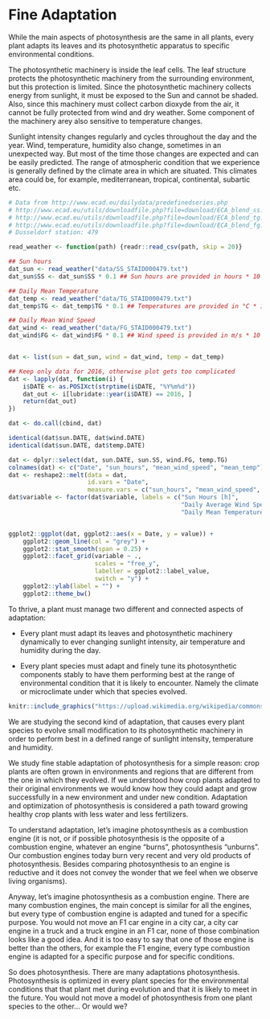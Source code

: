 # Fine Adaptation

While the main aspects of photosynthesis are the same in all plants, every plant adapts its leaves and its photosynthetic apparatus to specific environmental conditions.

The photosynthetic machinery is inside the leaf cells. The leaf structure protects the photosynthetic machinery from the surrounding environment, but this protection is limited. Since the photosynthetic machinery collects energy from sunlight, it must be exposed to the Sun and cannot be shaded. Also, since this machinery must collect carbon dioxyde from the air, it cannot be fully protected from wind and dry weather. Some component of the machinery arey also sensitive to temperature changes.

Sunlight intensity changes regularly and cycles throughout the day and the year. Wind, temperature, humidity also change, sometimes in an unexpected way. But most of the time those changes are expected and can be easily predicted. The range of atmospheric condition that we experience is generally defined by the climate area in which are situated. This climates area could be, for example, mediterranean, tropical, continental, subartic etc.

```r
# Data from http://www.ecad.eu/dailydata/predefinedseries.php
# http://www.ecad.eu/utils/downloadfile.php?file=download/ECA_blend_ss.zip
# http://www.ecad.eu/utils/downloadfile.php?file=download/ECA_blend_tg.zip
# http://www.ecad.eu/utils/downloadfile.php?file=download/ECA_blend_fg.zip
# Dusseldorf station: 479

read_weather <- function(path) {readr::read_csv(path, skip = 20)}

## Sun hours
dat_sun <- read_weather("data/SS_STAID000479.txt")
dat_sun$SS <- dat_sun$SS * 0.1 ## Sun hours are provided in hours * 10

## Daily Mean Temperature
dat_temp <- read_weather("data/TG_STAID000479.txt")
dat_temp$TG <- dat_temp$TG * 0.1 ## Temperatures are provided in °C * 10

## Daily Mean Wind Speed
dat_wind <- read_weather("data/FG_STAID000479.txt")
dat_wind$FG <- dat_wind$FG * 0.1 ## Wind speed is provided in m/s * 10


dat <- list(sun = dat_sun, wind = dat_wind, temp = dat_temp)

## Keep only data for 2016, otherwise plot gets too complicated
dat <- lapply(dat, function(i) {
    i$DATE <- as.POSIXct(strptime(i$DATE, "%Y%m%d"))
    dat_out <- i[lubridate::year(i$DATE) == 2016, ]
    return(dat_out)
})

dat <- do.call(cbind, dat)

identical(dat$sun.DATE, dat$wind.DATE)
identical(dat$sun.DATE, dat$temp.DATE)

dat <- dplyr::select(dat, sun.DATE, sun.SS, wind.FG, temp.TG)
colnames(dat) <- c("Date", "sun_hours", "mean_wind_speed", "mean_temp")
dat <- reshape2::melt(data = dat,
                      id.vars = "Date",
                      measure.vars = c("sun_hours", "mean_wind_speed", "mean_temp"))
dat$variable <- factor(dat$variable, labels = c("Sun Hours [h]",
                                                "Daily Average Wind Speed [m/s]",
                                                "Daily Mean Temperature [°C]"))


ggplot2::ggplot(dat, ggplot2::aes(x = Date, y = value)) +
    ggplot2::geom_line(col = "grey") +
    ggplot2::stat_smooth(span = 0.25) +
    ggplot2::facet_grid(variable ~ .,
                        scales = "free_y",
                        labeller = ggplot2::label_value,
                        switch = "y") +
    ggplot2::ylab(label = "") +
    ggplot2::theme_bw()

```


To thrive, a plant must manage two different and connected aspects of adaptation:

- Every plant must adapt its leaves and photosynthetic machinery dynamically to ever changing sunlight intensity, air temperature and humidity during the day.

- Every plant species must adapt and finely tune its photosynthetic components stably to have them performing best at the range of environmental condition that it is likely to encounter. Namely the climate or microclimate under which that species evolved.

```r
knitr::include_graphics("https://upload.wikimedia.org/wikipedia/commons/d/df/ClimateMap_World.png")
```

We are studying the second kind of adaptation, that causes every plant species to evolve small modification to its photosynthetic machinery in order to perform best in a defined range of sunlight intensity, temperature and humidity.

We study fine stable adaptation of photosynthesis for a simple reason: crop plants are often grown in environments and regions that are different from the one in which they evolved. If we understood how crop plants adapted to their original environments we would know how they could adapt and grow successfully in a new environment and under new condition. Adaptation and optimization of photosynthesis is considered a path toward growing healthy crop plants with less water and less fertilizers.

To understand adaptation, let's imagine photosynthesis as a combustion engine (it is not, or if possible photosynthesis is the opposite of a combustion engine, whatever an engine "burns", photosynthesis "unburns". Our combustion engines today burn very recent and very old products of photosynthesis. Besides comparing photosynthesis to an engine is reductive and it does not convey the wonder that we feel when we observe living organisms).

Anyway, let's imagine photosynthesis as a combustion engine. There are many combustion engines, the main concept is similar for all the engines, but every type of combustion engine is adapted and tuned for a specific purpose. You would not move an F1 car engine in a city car, a city car engine in a truck and a truck engine in an F1 car, none of those combination looks like a good idea. And it is too easy to say that one of those engine is better than the others, for example the F1 engine, every type combustion engine is adapted for a specific purpose and for specific conditions.

So does photosynthesis. There are many adaptations photosynthesis. Photosynthesis is optimized in every plant species for the environmental conditions that that plant met during evolution and that it is likely to meet in the future. You would not move a model of photosynthesis from one plant species to the other... Or would we?
